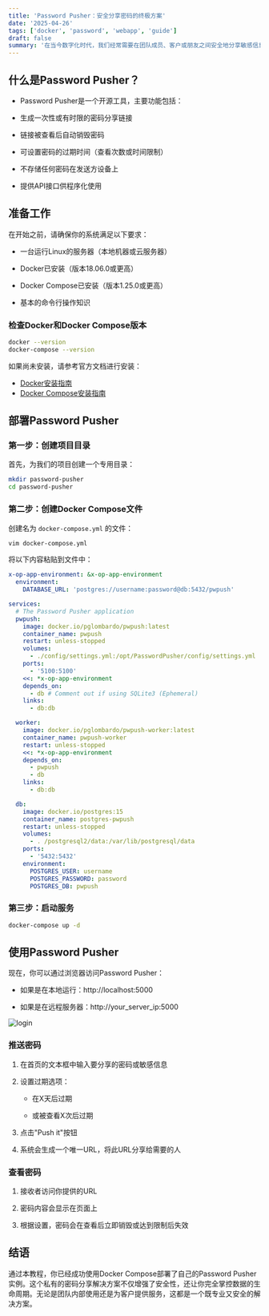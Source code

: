 ```yaml
---
title: 'Password Pusher：安全分享密码的终极方案'
date: '2025-04-26'
tags: ['docker', 'password', 'webapp', 'guide']
draft: false
summary: '在当今数字化时代，我们经常需要在团队成员、客户或朋友之间安全地分享敏感信息如密码、API密钥等。通过电子邮件或即时通讯工具直接发送这些信息存在安全隐患。Password Pusher是一个优雅的解决方案，它允许你生成一个有时效性的链接来分享密码，链接一旦被查看或过期后就会自动销毁。'
---
```


## 什么是Password Pusher？

- Password Pusher是一个开源工具，主要功能包括：

- 生成一次性或有时限的密码分享链接

- 链接被查看后自动销毁密码

- 可设置密码的过期时间（查看次数或时间限制）

- 不存储任何密码在发送方设备上

- 提供API接口供程序化使用

## 准备工作

在开始之前，请确保你的系统满足以下要求：

- 一台运行Linux的服务器（本地机器或云服务器）

- Docker已安装（版本18.06.0或更高）

- Docker Compose已安装（版本1.25.0或更高）

- 基本的命令行操作知识

### 检查Docker和Docker Compose版本

```bash
docker --version
docker-compose --version
```

如果尚未安装，请参考官方文档进行安装：

- [Docker安装指南](https://docs.docker.com/engine/install/)
- [Docker Compose安装指南](https://docs.docker.com/compose/install/)

## 部署Password Pusher

### 第一步：创建项目目录

首先，为我们的项目创建一个专用目录：

```bash
mkdir password-pusher
cd password-pusher
```

### 第二步：创建Docker Compose文件

创建名为 `docker-compose.yml` 的文件：

```bash
vim docker-compose.yml
```

将以下内容粘贴到文件中：

```yaml
x-op-app-environment: &x-op-app-environment
  environment:
    DATABASE_URL: 'postgres://username:password@db:5432/pwpush'

services:
  # The Password Pusher application
  pwpush:
    image: docker.io/pglombardo/pwpush:latest
    container_name: pwpush
    restart: unless-stopped
    volumes:
      - ./config/settings.yml:/opt/PasswordPusher/config/settings.yml
    ports:
      - '5100:5100'
    <<: *x-op-app-environment
    depends_on:
      - db # Comment out if using SQLite3 (Ephemeral)
    links:
      - db:db

  worker:
    image: docker.io/pglombardo/pwpush-worker:latest
    container_name: pwpush-worker
    restart: unless-stopped
    <<: *x-op-app-environment
    depends_on:
      - pwpush
      - db
    links:
      - db:db

  db:
    image: docker.io/postgres:15
    container_name: postgres-pwpush
    restart: unless-stopped
    volumes:
      - . /postgresql2/data:/var/lib/postgresql/data
    ports:
      - '5432:5432'
    environment:
      POSTGRES_USER: username
      POSTGRES_PASSWORD: password
      POSTGRES_DB: pwpush
```

### 第三步：启动服务

```bash
docker-compose up -d
```

## 使用Password Pusher

现在，你可以通过浏览器访问Password Pusher：

- 如果是在本地运行：http://localhost:5000

- 如果是在远程服务器：http://your_server_ip:5000

![login](https://image.jxzsite.com/i/2025/04/27/s8cows.png)

### 推送密码

1. 在首页的文本框中输入要分享的密码或敏感信息

2. 设置过期选项：

   - 在X天后过期

   - 或被查看X次后过期

3. 点击"Push it"按钮

4. 系统会生成一个唯一URL，将此URL分享给需要的人

### 查看密码

1. 接收者访问你提供的URL

2. 密码内容会显示在页面上

3. 根据设置，密码会在查看后立即销毁或达到限制后失效

## 结语

通过本教程，你已经成功使用Docker Compose部署了自己的Password Pusher实例。这个私有的密码分享解决方案不仅增强了安全性，还让你完全掌控数据的生命周期。无论是团队内部使用还是为客户提供服务，这都是一个既专业又安全的解决方案。

